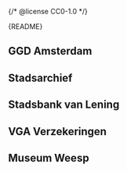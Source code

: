 {/* @license CC0-1.0 */}


<Meta of={LogoStories} />

<Markdown>{README}</Markdown>

<Primary />

<Controls />

## GGD Amsterdam

<Canvas of={LogoStories.GgdAmsterdam} />

## Stadsarchief

<Canvas of={LogoStories.Stadsarchief} />

## Stadsbank van Lening

<Canvas of={LogoStories.StadsbankVanLening} />

## VGA Verzekeringen

<Canvas of={LogoStories.VgaVerzekeringen} />

## Museum Weesp

<Canvas of={LogoStories.MuseumWeesp} />
